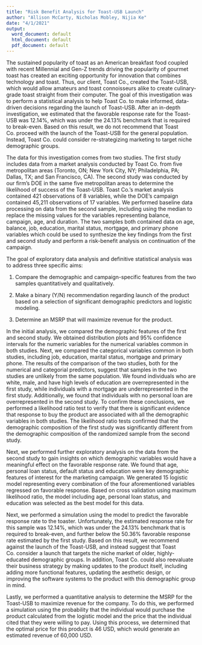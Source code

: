```yaml
---
title: "Risk Benefit Analysis for Toast-USB Launch"
author: "Allison McCarty, Nicholas Mobley, Nijia Ke"
date: "4/1/2021"
output:
  word_document: default
  html_document: default
  pdf_document: default
---
```


The sustained popularity of toast as an American breakfast food coupled with recent Millennial and Gen-Z trends driving the popularity of gourmet toast has created an exciting opportunity for innovation that combines technology and toast. Thus, our client, Toast Co., created the Toast-USB, which would allow amateurs and toast connoisseurs alike to create culinary-grade toast straight from their computer. The goal of this investigation was to perform a statistical analysis to help Toast Co. to make informed, data-driven decisions regarding the launch of Toast-USB.  After an in-depth investigation, we estimated that the favorable response rate for the Toast-USB was 12.14%, which was under the 24.13% benchmark that is required to break-even. Based on this result, we do not recommend that Toast Co. proceed with the launch of the Toast-USB for the general population. Instead, Toast Co. could consider re-strategizing marketing to target niche demographic groups.

The data for this investigation comes from two studies. The first study includes data from a market analysis conducted by Toast Co. from five metropolitan areas (Toronto, ON; New York City, NY; Philadelphia, PA; Dallas, TX; and San Francisco, CA). The second study was conducted by our firm’s DOE in the same five metropolitan areas to determine the likelihood of success of the Toast-USB. Toast Co.’s market analysis contained 421 observations of 8 variables, while the DOE’s campaign contained 45,211 observations of 17 variables. We performed baseline data processing on data from the second sample, including using the median to replace the missing values for the variables representing balance, campaign, age, and duration. The two samples both contained data on age, balance, job, education, marital status, mortgage, and primary phone variables which could be used to synthesize the key findings from the first and second study and perform a risk-benefit analysis on continuation of the campaign.

The goal of exploratory data analysis and definitive statistical analysis was to address three specific aims:

1.	Compare the demographic and campaign-specific features from the two samples quantitatively and qualitatively.


2.	Make a binary (Y/N) recommendation regarding launch of the product based on a selection of significant demographic predictors and logistic modeling.


3.	Determine an MSRP that will maximize revenue for the product.


In the initial analysis, we compared the demographic features of the first and second study. We obtained distribution plots and 95% confidence intervals for the numeric variables for the numerical variables common in both studies. Next, we compared the categorical variables common in both studies, including job, education, marital status, mortgage and primary phone. The results of the comparison of the two studies, both for the numerical and categorial predictors, suggest that samples in the two studies are unlikely from the same population. We found individuals who are white, male, and have high levels of education are overrepresented in the first study, while individuals with a mortgage are underrepresented in the first study. Additionally, we found that individuals with no personal loan are overrepresented in the second study. To confirm these conclusions, we performed a likelihood ratio test to verify that there is significant evidence that response to buy the product are associated with all the demographic variables in both studies. The likelihood ratio tests confirmed that the demographic composition of the first study was significantly different from the demographic composition of the randomized sample from the second study.

Next, we performed further exploratory analysis on the data from the second study to gain insights on which demographic variables would have a meaningful effect on the favorable response rate. We found that age, personal loan status, default status and education were key demographic features of interest for the marketing campaign. We generated 15 logistic model representing every combination of the four aforementioned variables regressed on favorable response. Based on cross validation using maximum likelihood ratio, the model including age, personal loan status, and education was selected as the best model for this data.

Next, we performed a simulation using the model to predict the favorable response rate to the toaster. Unfortunately, the estimated response rate for this sample was 12.14%, which was under the 24.13% benchmark that is required to break-even, and further below the 50.36% favorable response rate estimated by the first study. Based on this result, we recommend against the launch of the Toast-USB, and instead suggest that Toast Co. consider a launch that targets the niche market of older, highly-educated demographic groups. In addition, Toast Co. could also reevaluate their business strategy by making updates to the product itself, including adding more functional features, updating the aesthetic design, or improving the software systems to the product with this demographic group in mind.

Lastly, we performed a quantitative analysis to determine the MSRP for the Toast-USB to maximize revenue for the company. To do this, we performed a simulation using the probability that the individual would purchase the product calculated from the logistic model and the price that the individual cited that they were willing to pay. Using this process, we determined that the optimal price for this product is 46 USD, which would generate an estimated revenue of 60,000 USD.
